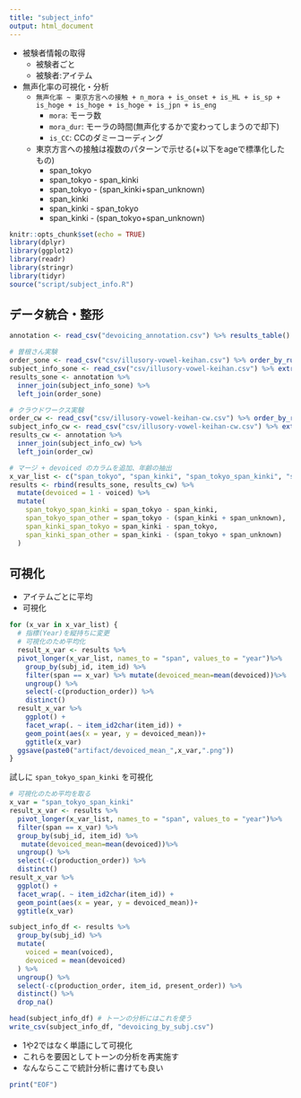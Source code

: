 ```yaml
---
title: "subject_info"
output: html_document
---
```


* 被験者情報の取得
  * 被験者ごと
  * 被験者:アイテム
* 無声化率の可視化・分析
  * `無声化率 ~ 東京方言への接触 + n_mora + is_onset + is_HL + is_sp + is_hoge + is_hoge + is_hoge + is_jpn + is_eng `
    * `mora`: モーラ数
    * `mora_dur`: モーラの時間(無声化するかで変わってしまうので却下)
    * `is_CC`: CCのダミーコーディング
  * 東京方言への接触は複数のパターンで示せる(+以下をageで標準化したもの)
    * span_tokyo
    * span_tokyo - span_kinki
    * span_tokyo - (span_kinki+span_unknown)
    * span_kinki
    * span_kinki - span_tokyo
    * span_kinki - (span_tokyo+span_unknown)

```r
knitr::opts_chunk$set(echo = TRUE)
library(dplyr)
library(ggplot2)
library(readr)
library(stringr)
library(tidyr)
source("script/subject_info.R")
```

## データ統合・整形

```r
annotation <- read_csv("devoicing_annotation.csv") %>% results_table()

# 曽根さん実験
order_sone <- read_csv("csv/illusory-vowel-keihan.csv") %>% order_by_run_id()
subject_info_sone <- read_csv("csv/illusory-vowel-keihan.csv") %>% extract_columns(data_src = "sone")
results_sone <- annotation %>%
  inner_join(subject_info_sone) %>%
  left_join(order_sone)

# クラウドワークス実験
order_cw <- read_csv("csv/illusory-vowel-keihan-cw.csv") %>% order_by_run_id()
subject_info_cw <- read_csv("csv/illusory-vowel-keihan-cw.csv") %>% extract_columns(data_src = "cw")
results_cw <- annotation %>%
  inner_join(subject_info_cw) %>%
  left_join(order_cw)

# マージ + devoiced のカラムを追加、年齢の抽出
x_var_list <- c("span_tokyo", "span_kinki", "span_tokyo_span_kinki", "span_tokyo_span_other", "span_kinki_span_tokyo", "span_kinki_span_other")
results <- rbind(results_sone, results_cw) %>%
  mutate(devoiced = 1 - voiced) %>%
  mutate(
    span_tokyo_span_kinki = span_tokyo - span_kinki,
    span_tokyo_span_other = span_tokyo - (span_kinki + span_unknown),
    span_kinki_span_tokyo = span_kinki - span_tokyo,
    span_kinki_span_other = span_kinki - (span_tokyo + span_unknown)
  )
```

## 可視化

* アイテムごとに平均
* 可視化

```r
for (x_var in x_var_list) {
  # 指標(Year)を縦持ちに変更
  # 可視化のため平均化
  result_x_var <- results %>%
  pivot_longer(x_var_list, names_to = "span", values_to = "year")%>% 
    group_by(subj_id, item_id) %>% 
    filter(span == x_var) %>% mutate(devoiced_mean=mean(devoiced))%>% 
    ungroup() %>%
    select(-c(production_order)) %>%
    distinct()
  result_x_var %>%
    ggplot() +
    facet_wrap(. ~ item_id2char(item_id)) +
    geom_point(aes(x = year, y = devoiced_mean))+
    ggtitle(x_var)
  ggsave(paste0("artifact/devoiced_mean_",x_var,".png"))
}
```
試しに `span_tokyo_span_kinki` を可視化

```r
# 可視化のため平均を取る
x_var = "span_tokyo_span_kinki"
result_x_var <- results %>%
  pivot_longer(x_var_list, names_to = "span", values_to = "year")%>% 
  filter(span == x_var) %>%
  group_by(subj_id, item_id) %>% 
   mutate(devoiced_mean=mean(devoiced))%>% 
  ungroup() %>%
  select(-c(production_order)) %>%
  distinct()
result_x_var %>%
  ggplot() +
  facet_wrap(. ~ item_id2char(item_id)) +
  geom_point(aes(x = year, y = devoiced_mean))+
  ggtitle(x_var)
```


```r
subject_info_df <- results %>%
  group_by(subj_id) %>%
  mutate(
    voiced = mean(voiced),
    devoiced = mean(devoiced)
  ) %>%
  ungroup() %>%
  select(-c(production_order, item_id, present_order)) %>%
  distinct() %>%
  drop_na()

head(subject_info_df) # トーンの分析にはこれを使う
write_csv(subject_info_df, "devoicing_by_subj.csv")
```

* 1や2ではなく単語にして可視化
* これらを要因としてトーンの分析を再実施す
* なんならここで統計分析に書けても良い

```r
print("EOF")
```
